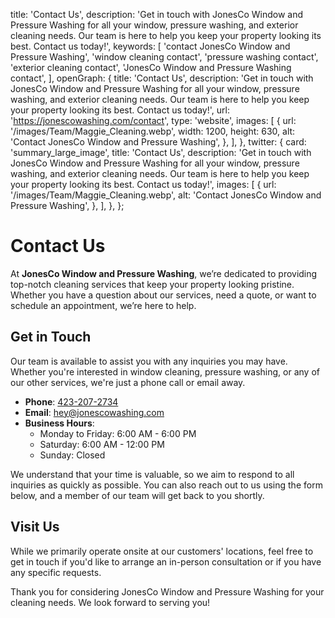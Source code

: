 
  title: 'Contact Us',
  description: 'Get in touch with JonesCo Window and Pressure Washing for all your window, pressure washing, and exterior cleaning needs. Our team is here to help you keep your property looking its best. Contact us today!',
  keywords: [
    'contact JonesCo Window and Pressure Washing',
    'window cleaning contact',
    'pressure washing contact',
    'exterior cleaning contact',
    'JonesCo Window and Pressure Washing contact',
  ],
  openGraph: {
    title: 'Contact Us',
    description: 'Get in touch with JonesCo Window and Pressure Washing for all your window, pressure washing, and exterior cleaning needs. Our team is here to help you keep your property looking its best. Contact us today!',
    url: 'https://jonescowashing.com/contact',
    type: 'website',
    images: [
      {
        url: '/images/Team/Maggie_Cleaning.webp',
        width: 1200,
        height: 630,
        alt: 'Contact JonesCo Window and Pressure Washing',
      },
    ],
  },
  twitter: {
    card: 'summary_large_image',
    title: 'Contact Us',
    description: 'Get in touch with JonesCo Window and Pressure Washing for all your window, pressure washing, and exterior cleaning needs. Our team is here to help you keep your property looking its best. Contact us today!',
    images: [
      {
        url: '/images/Team/Maggie_Cleaning.webp',
        alt: 'Contact JonesCo Window and Pressure Washing',
      },
    ],
  },
};

# Contact Us

At **JonesCo Window and Pressure Washing**, we’re dedicated to providing top-notch cleaning services that keep your property looking pristine. Whether you have a question about our services, need a quote, or want to schedule an appointment, we’re here to help.

## Get in Touch

Our team is available to assist you with any inquiries you may have. Whether you're interested in window cleaning, pressure washing, or any of our other services, we're just a phone call or email away.

- **Phone**: [423-207-2734](tel:4232072734)
- **Email**: [hey@jonescowashing.com](mailto:hey@jonescowashing.com)
- **Business Hours**:
  - Monday to Friday: 6:00 AM - 6:00 PM
  - Saturday: 6:00 AM - 12:00 PM
  - Sunday: Closed

We understand that your time is valuable, so we aim to respond to all inquiries as quickly as possible. You can also reach out to us using the form below, and a member of our team will get back to you shortly.

## Visit Us

While we primarily operate onsite at our customers' locations, feel free to get in touch if you'd like to arrange an in-person consultation or if you have any specific requests.

Thank you for considering JonesCo Window and Pressure Washing for your cleaning needs. We look forward to serving you!

